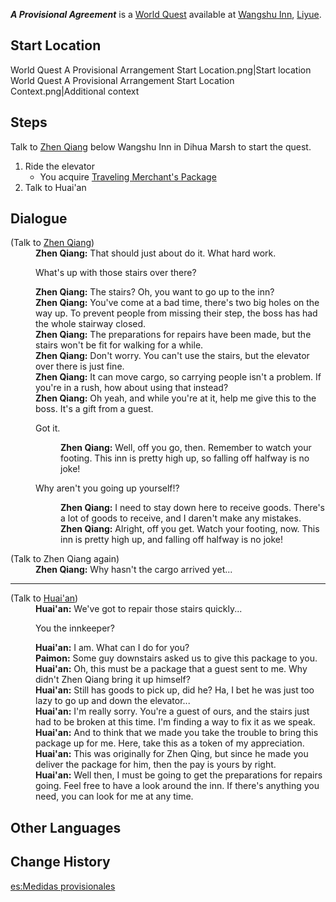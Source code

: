 {{Quest Infobox
|id            = 21023
|image         = NPC Location Huai'an Context.png
|type          = World
|region        = Liyue
|area          = Bishui Plain
|subarea       = Wangshu Inn
|startLocation = [[Wangshu Inn]], [[Liyue]]
|exp           = 100
|mora          = 4,000
|primogems     = 20
|rep           = Liyue
|repAmt        = 20
|repOrder      = 175
|other         = 
|next          = Stairway to Wangshu
|characters    = Huai'an; Paimon; Traveler; Zhen Qiang
}}
'''''A Provisional Agreement''''' is a [[World Quests|World Quest]] available at [[Wangshu Inn]], [[Liyue]].

==Start Location==
<gallery>
World Quest A Provisional Arrangement Start Location.png|Start location
World Quest A Provisional Arrangement Start Location Context.png|Additional context
</gallery>

==Steps==
Talk to [[Zhen Qiang]] below Wangshu Inn in Dihua Marsh to start the quest.
# Ride the elevator
#* You acquire [[Traveling Merchant's Package]]
# Talk to Huai'an

==Dialogue==
{{Quest Description|Something's wrong with the stairway at Wangshu Inn, and it's been closed for repairs. Getting up to the top is now a problem...}}
{{Dialogue start}}
;(Talk to [[Zhen Qiang]])
:'''Zhen Qiang:''' That should just about do it. What hard work.
:{{DIcon}} What's up with those stairs over there?
:'''Zhen Qiang:''' The stairs? Oh, you want to go up to the inn?
:'''Zhen Qiang:''' You've come at a bad time, there's two big holes on the way up. To prevent people from missing their step, the boss has had the whole stairway closed.
:'''Zhen Qiang:''' The preparations for repairs have been made, but the stairs won't be fit for walking for a while.
:'''Zhen Qiang:''' Don't worry. You can't use the stairs, but the elevator over there is just fine.
:'''Zhen Qiang:''' It can move cargo, so carrying people isn't a problem. If you're in a rush, how about using that instead?
:'''Zhen Qiang:''' Oh yeah, and while you're at it, help me give this to the boss. It's a gift from a guest.
:{{DIcon}} Got it.
::'''Zhen Qiang:''' Well, off you go, then. Remember to watch your footing. This inn is pretty high up, so falling off halfway is no joke!
:{{DIcon}} Why aren't you going up yourself!?
::'''Zhen Qiang:''' I need to stay down here to receive goods. There's a lot of goods to receive, and I daren't make any mistakes.
::'''Zhen Qiang:''' Alright, off you get. Watch your footing, now. This inn is pretty high up, and falling off halfway is no joke!
;(Talk to Zhen Qiang again)
:'''Zhen Qiang:''' Why hasn't the cargo arrived yet...
----
;(Talk to [[Huai'an]])
:'''Huai'an:''' We've got to repair those stairs quickly...
:{{DIcon}} You the innkeeper?
:'''Huai'an:''' I am. What can I do for you?
:'''Paimon:''' Some guy downstairs asked us to give this package to you.
:'''Huai'an:''' Oh, this must be a package that a guest sent to me. Why didn't Zhen Qiang bring it up himself?
:'''Huai'an:''' Still has goods to pick up, did he? Ha, I bet he was just too lazy to go up and down the elevator...
:'''Huai'an:''' I'm really sorry. You're a guest of ours, and the stairs just had to be broken at this time. I'm finding a way to fix it as we speak.
:'''Huai'an:''' And to think that we made you take the trouble to bring this package up for me. Here, take this as a token of my appreciation.
:'''Huai'an:''' This was originally for Zhen Qing, but since he made you deliver the package for him, then the pay is yours by right.
:'''Huai'an:''' Well then, I must be going to get the preparations for repairs going. Feel free to have a look around the inn. If there's anything you need, you can look for me at any time.
{{Dialogue end}}

==Other Languages==
{{Other Languages
|en      = A Provisional Arrangement
|zhs     = 暂行之策
|zhs_rm  = Zànxíng zhī Cè
|zht     = 暫行之策
|zht_rm  = Zhànxíng zhī Cè
|zh_tl   = A Provisional Plan
|ja      = 一時的な策
|ja_rm   = Ichijitekina Saku
|ja_tl   = A Provisional Plan
|ko      = 임시 대책
|ko_tl   = Interim Measures
|es      = Medidas provisionales
|es_tl   = Provisional Measures
|fr      = Passage encombré
|fr_tl   = Blocked Passage
|ru      = Временные меры
|ru_tl   = Temporary Measures
|th      = ปฏิบัติการชั่วคราว
|th_rm   = Pa-ti-bat-karn Chua-khrao
|th_tl   = A Temporary Operation
|vi      = Kế Sách Tạm Thời
|vi_tl   = 
|de      = Vorläufiger Plan
|de_tl   = Provisional Plan
|id      = Tindakan Sementara
|id_tl   = Provisional Actions
|pt      = Medidas Provisórias
|pt_tl   = Provisional Measures
|tr      = Geçici Çözüm
|tr_tl   = 
|it      = Sistemazione provvisoria
|it_tl   = 
}}

==Change History==
{{Change History|1.0}}

[[es:Medidas provisionales]]